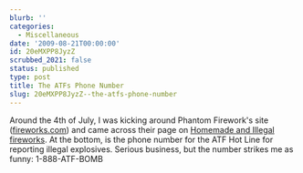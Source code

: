 ```yaml
---
blurb: ''
categories:
  - Miscellaneous
date: '2009-08-21T00:00:00'
id: 20eMXPP8JyzZ
scrubbed_2021: false
status: published
type: post
title: The ATFs Phone Number
slug: 20eMXPP8JyzZ--the-atfs-phone-number
---
```


Around the 4th of July, I was kicking around Phantom Firework's
site ([fireworks.com](http://www.fireworks.com/)) and came across
their page on
[Homemade and Illegal fireworks](http://www.fireworks.com/safety/homemade-fireworks.asp).
At the bottom, is the phone number for the ATF Hot Line for
reporting illegal explosives. Serious business, but the number
strikes me as funny: 1-888-ATF-BOMB
